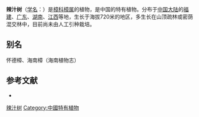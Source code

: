 {{no footnotes|time=2018-07-22T02:39:44+00:00}}
{{Speciesbox
| name = 辣汁树
| status = 
| status_system = 
| image =
| genus = Cinnamomum
| species = tsangii
| authority = Merr.
}}

'''辣汁树'''（[[学名|学名]]：{{lang|la|''Cinnamomum tsangii''}}）是[[樟科|樟科]][[樟属|樟属]]的植物，是中国的特有植物。分布于[[中国大陆|中国大陆]]的[[福建|福建]]、[[广东|广东]]、[[湖南|湖南]]、[[江西|江西]]等地，生长于海拔720米的地区，多生长在山顶疏林或密荫混交林中，目前尚未由人工引种栽培。

== 别名 ==
怀德樟、海南樟（海南植物志）

== 参考文献 ==
<div class="references-small">
* {{cite web| url =http://www.bioinfo.cn/db05/KmzwSpecies.php?action=view&id=11902| title =辣汁树| work =《中国高等植物数据库全库》| publisher =中国科学院微生物研究所| author =昆明植物研究所| accessdate =2009-02-24| deadurl =yes| archiveurl =https://web.archive.org/web/20160305021534/http://www.bioinfo.cn/db05/KmzwSpecies.php?action=view&id=11902| archivedate =2016-03-05}}
</div>
{{Taxonbar|from=Q15227689}}

[[Category:樟属|辣汁树]]
[[Category:中國特有植物|Category:中國特有植物]]


{{植物小作品}}